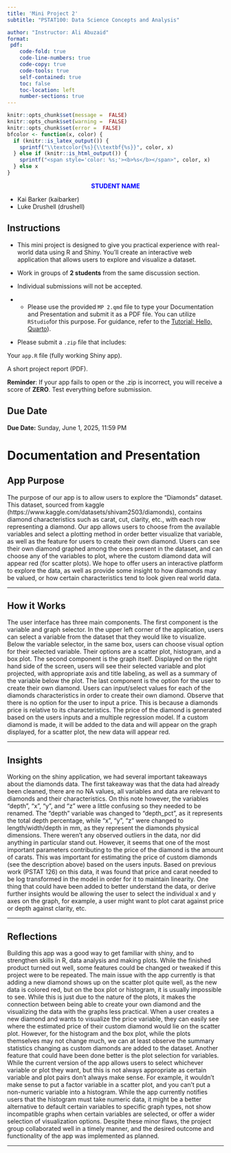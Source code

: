 ```yaml
---
title: 'Mini Project 2'
subtitle: "PSTAT100: Data Science Concepts and Analysis" 

author: "Instructor: Ali Abuzaid"
format: 
 pdf:
    code-fold: true
    code-line-numbers: true
    code-copy: true
    code-tools: true
    self-contained: true
    toc: false
    toc-location: left
    number-sections: true
---
```


```r
knitr::opts_chunk$set(message =  FALSE)
knitr::opts_chunk$set(warning =  FALSE)
knitr::opts_chunk$set(error =  FALSE)
bfcolor <- function(x, color) {
  if (knitr::is_latex_output()) {
    sprintf("\\textcolor{%s}{\\textbf{%s}}", color, x)
  } else if (knitr::is_html_output()) {
    sprintf("<span style='color: %s;'><b>%s</b></span>", color, x)
  } else x
}
```

:::: callout
::: {style="text-align: center"}
[**STUDENT NAME**]{style="color: blue;"}
:::

-   Kai Barker (kaibarker)
-   Luke Drushell (drushell)
::::

::: callout-tip
# Instructions

-   This mini project is designed to give you practical experience with real-world data using R and Shiny. You’ll create an interactive web application that allows users to explore and visualize a dataset.

-   Work in groups of **2 students** from the same discussion section.

-   Individual submissions will not be accepted.

-   

    -   Please use the provided `MP 2.qmd` file to type your Documentation and Presentation and submit it as a PDF file. You can utilize `RStudio`for this purpose. For guidance, refer to the [Tutorial: Hello, Quarto](https://quarto.org/docs/get-started/hello/rstudio.html)).

-   Please submit a `.zip` file that includes:

Your `app.R` file (fully working Shiny app).

A short project report (PDF).

**Reminder**: If your app fails to open or the .zip is incorrect, you will receive a score of **ZERO**. Test everything before submission.
:::

::: callout-caution
# Due Date

**Due Date:** Sunday, June 1, 2025, 11:59 PM
:::

# Documentation and Presentation

## App Purpose

The purpose of our app is to allow users to explore the "Diamonds" dataset. This dataset, sourced from kaggle (https://www.kaggle.com/datasets/shivam2503/diamonds), contains diamond characteristics such as carat, cut, clarity, etc., with each row representing a diamond. Our app allows users to choose from the available variables and select a plotting method in order better visualize that variable, as well as the feature for users to create their own diamond. Users can see their own diamond graphed among the ones present in the dataset, and can choose any of the variables to plot, where the custom diamond data will appear red (for scatter plots). We hope to offer users an interactive platform to explore the data, as well as provide some insight to how diamonds may be valued, or how certain characteristics tend to look given real world data. 

------------------------------------------------------------------------

## How it Works

The user interface has three main components. The first component is the variable and graph selector. In the upper left corner of the application, users can select a variable from the dataset that they would like to visualize. Below the variable selector, in the same box, users can choose visual option for their selected variable. Their options are a scatter plot, histogram, and a box plot. The second component is the graph itself. Displayed on the right hand side of the screen, users will see their selected variable and plot projected, with appropriate axis and title labeling, as well as a summary of the variable below the plot. The last component is the option for the user to create their own diamond. Users can input/select values for each of the diamonds characteristics in order to create their own diamond. Observe that there is no option for the user to input a price. This is because a diamonds price is relative to its characteristics. The price of the diamond is generated based on the users inputs and a multiple regression model. If a custom diamond is made, it will be added to the data and will appear on the graph displayed, for a scatter plot, the new data will appear red.

------------------------------------------------------------------------

## Insights

Working on the shiny application, we had several important takeaways about the diamonds data. The first takeaway was that the data had already been cleaned, there are no NA values, all variables and data are relevant to diamonds and their characteristics. On this note however, the variables "depth", "x", "y", and "z" were a little confusing so they needed to be renamed. The "depth" variable was changed to "depth_pct", as it represents the total depth percentage, while "x", "y", "z" were changed to length/width/depth in mm, as they represent the diamonds physical dimensions. There weren't any observed outliers in the data, nor did anything in particular stand out. However, it seems that one of the most important parameters contributing to the price of the diamond is the amount of carats. This was important for estimating the price of custom diamonds (see the description above) based on the users inputs. Based on previous work (PSTAT 126) on this data, it was found that price and carat needed to be log transformed in the model in order for it to maintain linearity. One thing that could have been added to better understand the data, or derive further insights would be allowing the user to select the individual x and y axes on the graph, for example, a user might want to plot carat against price or depth against clarity, etc.  


------------------------------------------------------------------------

## Reflections

Building this app was a good way to get familiar with shiny, and to strengthen skills in R, data analysis and making plots. While the finished product turned out well, some features could be changed or tweaked if this project were to be repeated. The main issue with the app currently is that adding a new diamond shows up on the scatter plot quite well, as the new data is colored red, but on the box plot or histogram, it is usually impossible to see. While this is just due to the nature of the plots, it makes the connection between being able to create your own diamond and the visualizing the data with the graphs less practical. When a user creates a new diamond and wants to visualize the price variable, they can easily see where the estimated price of their custom diamond would lie on the scatter plot. However, for the histogram and the box plot, while the plots themselves may not change much, we can at least observe the summary statistics changing as custom diamonds are added to the dataset. Another feature that could have been done better is the plot selection for variables. While the current version of the app allows users to select whichever variable or plot they want, but this is not always appropriate as certain variable and plot pairs don't always make sense. For example, it wouldn't make sense to put a factor variable in a scatter plot, and you can't put a non-numeric variable into a histogram. While the app currently notifies users that the histogram must take numeric data, it might be a better alternative to default certain variables to specific graph types, not show incompatible graphs when certain variables are selected, or offer a wider selection of visualization options. Despite these minor flaws, the project group collaborated well in a timely manner, and the desired outcome and functionality of the app was implemented as planned. 

------------------------------------------------------------------------
